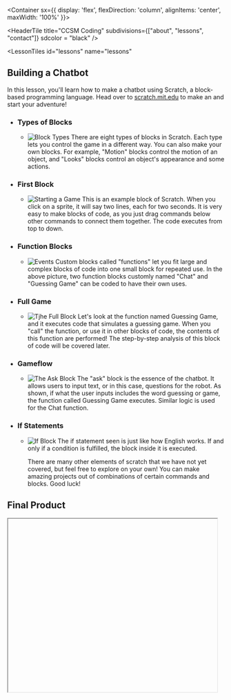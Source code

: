 
<Container sx={{
    display: 'flex',
    flexDirection: 'column',
    alignItems: 'center',
    maxWidth: '100%'
}}>

<HeaderTile 
  title="CCSM Coding" 
  subdivisions={["about", "lessons", "contact"]}
  sdcolor = "black"
/>

<LessonTiles
  id="lessons"
  name="lessons"
>

## Building a Chatbot

In this lesson, you'll learn how to make a chatbot using Scratch, a block-based programming language. Head over to [scratch.mit.edu](https://scratch.mit.edu) to make an and start your adventure!

- ### Types of Blocks
  - ![Block Types](/chatbot/typesnew.png)
    There are eight types of blocks in Scratch. Each type lets you control the game in a different way. You can also make your own blocks. For example, "Motion" blocks control 
    the motion of an object, and "Looks" blocks control an object's appearance and some actions.
- ### First Block
  - ![Starting a Game](/chatbot/intro.png)
    This is an example block of Scratch. When you click on a sprite, it will say two lines, each for two seconds. It is very easy to make blocks of code, as you just drag
    commands below other commands to connect them together. The code executes from top to down.
- ### Function Blocks
  - ![Events](/chatbot/starters.png)
    Custom blocks called "functions" let you fit large and complex blocks of code into one small block for repeated use. In the above picture, two function blocks customly named 
    "Chat" and "Guessing Game" can be coded to have their own uses. 
- ### Full Game
  - ![Tjhe Full Block](/chatbot/full.png)
    Let's look at the function named Guessing Game, and it executes code that simulates a guessing game. When you "call" the function, or use it in other blocks of code, the contents of this function are performed! The step-by-step analysis of this block of code will be covered later.
- ### Gameflow
  - ![The Ask Block](/chatbot/gameflow.png)
    The "ask" block is the essence of the chatbot. It allows users to input text, or in this case, questions for the robot. As shown, if what the user inputs includes the word guessing or game, the function called Guessing Game executes. Similar logic is used for the Chat function.
- ### If Statements
  - ![If Block](/chatbot/ifelse.png)
    The if statement seen is just like how English works. If and only if a condition is fulfilled, the block inside it is executed. 
    
    There are many other elements of scratch that we have not yet covered, but feel free to explore on your own! You can make amazing projects out of combinations of certain
    commands and blocks. Good luck!

## Final Product

<Iframe url="https://scratch.mit.edu/projects/417916589/embed"
        width="485px"
        height="402px"
        id="game"
        className="game"
        display="initial"
        position="relative"/>

</LessonTiles>

<ContactTile
  id="contact"
  name="contact"
>

- <a><FaInstagram/></a>
- <a><FaFacebook/></a>
- <a><FiMail/></a>

###### Built by Fragaria Webdev

</ContactTile>

</Container>
